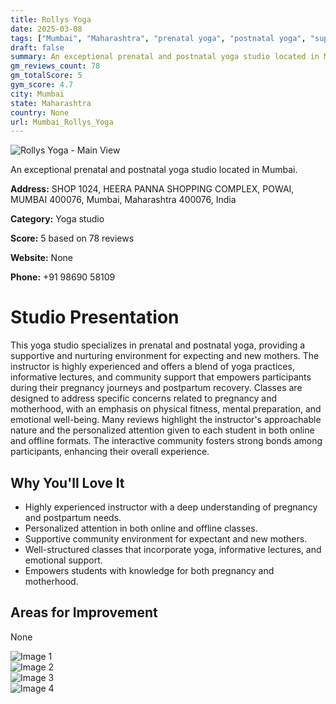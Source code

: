 ```yaml
---
title: Rollys Yoga
date: 2025-03-08
tags: ["Mumbai", "Maharashtra", "prenatal yoga", "postnatal yoga", "supportive atmosphere", "community-oriented", "Mumbai"]  
draft: false
summary: An exceptional prenatal and postnatal yoga studio located in Mumbai.
gm_reviews_count: 78
gm_totalScore: 5
gym_score: 4.7
city: Mumbai
state: Maharashtra
country: None
url: Mumbai_Rollys_Yoga
---
```


<div className="aspect-[16/9] relative my-8">
  <img 
    src="https://lh5.googleusercontent.com/p/AF1QipNbC71GvoicUUuLjW0zra56RX-7rbA4xJpMY9my=w1920-h1080-k-no"
    alt="Rollys Yoga - Main View"
    className="object-cover absolute inset-0 w-full h-full rounded-lg"
  />
</div>

An exceptional prenatal and postnatal yoga studio located in Mumbai.

**Address:** SHOP 1024, HEERA PANNA SHOPPING COMPLEX, POWAI, MUMBAI 400076, Mumbai, Maharashtra 400076, India

**Category:** Yoga studio

**Score:** 5 based on 78 reviews

**Website:** None

**Phone:** +91 98690 58109

# Studio Presentation

This yoga studio specializes in prenatal and postnatal yoga, providing a supportive and nurturing environment for expecting and new mothers. The instructor is highly experienced and offers a blend of yoga practices, informative lectures, and community support that empowers participants during their pregnancy journeys and postpartum recovery. Classes are designed to address specific concerns related to pregnancy and motherhood, with an emphasis on physical fitness, mental preparation, and emotional well-being. Many reviews highlight the instructor's approachable nature and the personalized attention given to each student in both online and offline formats. The interactive community fosters strong bonds among participants, enhancing their overall experience.

## Why You'll Love It

- Highly experienced instructor with a deep understanding of pregnancy and postpartum needs.
- Personalized attention in both online and offline classes.
- Supportive community environment for expectant and new mothers.
- Well-structured classes that incorporate yoga, informative lectures, and emotional support.
- Empowers students with knowledge for both pregnancy and motherhood.

## Areas for Improvement

None

<div className="grid grid-cols-1 xl:grid-cols-2 gap-4 my-8">
<div className="aspect-[4/3] relative"><img src="https://lh5.googleusercontent.com/p/AF1QipNO5Nt1dRK25snt5sFEOql_skedoZM_DlzEfqbN=w1920-h1080-k-no" alt="Image 1" className="object-cover absolute inset-0 w-full h-full rounded-lg" /></div>
<div className="aspect-[4/3] relative"><img src="https://lh5.googleusercontent.com/p/AF1QipOYj9zwAG7ZKvgRWrXEE1ficlxz2qiY9wOBOJPY=w1920-h1080-k-no" alt="Image 2" className="object-cover absolute inset-0 w-full h-full rounded-lg" /></div>
<div className="aspect-[4/3] relative"><img src="https://lh5.googleusercontent.com/p/AF1QipM6XXg0KfdcBNYEEiRrp8D3ZOOBwaUNMZEJWHpp=w1920-h1080-k-no" alt="Image 3" className="object-cover absolute inset-0 w-full h-full rounded-lg" /></div>
<div className="aspect-[4/3] relative"><img src="https://lh5.googleusercontent.com/p/AF1QipOeWZNLvCch9olsJcZ-72BR2QshQWZuD7osFGYQ=w1920-h1080-k-no" alt="Image 4" className="object-cover absolute inset-0 w-full h-full rounded-lg" /></div>
</div>